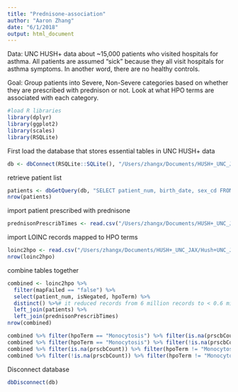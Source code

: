 ```yaml
---
title: "Prednisone-association"
author: "Aaron Zhang"
date: "6/1/2018"
output: html_document
---
```


Data:
UNC HUSH+ data about ~15,000 patients who visited hospitals for asthma. All patients are assumed "sick" because they all visit hospitals for asthma symptoms. In another word, there are no healthy controls.

Goal:
Group patients into Severe, Non-Severe categories based on whether they are prescribed with prednison or not. Look at what HPO terms are associated with each category. 

```r
#load R libraries
library(dplyr)
library(ggplot2)
library(scales)
library(RSQLite)
```

First load the database that stores essential tables in UNC HUSH+ data
```r
db <- dbConnect(RSQLite::SQLite(), "/Users/zhangx/Documents/HUSH+_UNC_JAX/Hush+UNC_JAX/HUSH+_UNC_JAX.sqlite")
```
retrieve patient list
```r
patients <- dbGetQuery(db, "SELECT patient_num, birth_date, sex_cd FROM PATIENT_DIMENTION")
nrow(patients)
```
import patient prescribed with prednisone
```r
prednisonPrescribTimes <- read.csv("/Users/zhangx/Documents/HUSH+_UNC_JAX/Hush+UNC_JAX/HUSH+/patientPrednisonPrsbCount.txt", header = TRUE, sep = "\t");
```
import LOINC records mapped to HPO terms
```r
loinc2hpo <- read.csv("/Users/zhangx/Documents/HUSH+_UNC_JAX/Hush+UNC_JAX/HUSH+/loinc2hpotransformation.txt", header = TRUE, sep = "\t")
nrow(loinc2hpo)
```

combine tables together
```r
combined <- loinc2hpo %>%
  filter(mapFailed == "false") %>%
  select(patient_num, isNegated, hpoTerm) %>%
  distinct() %>%# it reduced records from 6 million records to < 0.6 million
  left_join(patients) %>%
  left_join(prednisonPrescribTimes)
nrow(combined)
```

```r
combined %>% filter(hpoTerm == "Monocytosis") %>% filter(is.na(prscbCount)) %>% select(patient_num) %>% distinct() %>% count()
combined %>% filter(hpoTerm == "Monocytosis") %>% filter(!is.na(prscbCount)) %>% select(patient_num) %>% distinct() %>% count()
combined %>% filter(is.na(prscbCount)) %>% filter(hpoTerm != "Monocytosis") %>% select(patient_num) %>% distinct() %>% count()
combined %>% filter(!is.na(prscbCount)) %>% filter(hpoTerm != "Monocytosis") %>% select(patient_num) %>% distinct() %>% count()
```





Disconnect database
```r
dbDisconnect(db)
```



